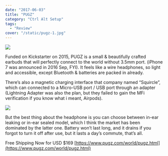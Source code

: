 ```yaml
---
date: "2017-06-03"
title: "PUGZ"
category: "Ctrl Alt Setup"
tags: 
  - "Review"
cover: "/static/pugz-1.jpg"
---
```


![](/static/pugz-1.jpg)

Funded on Kickstarter on 2015, PUGZ is a small & beautifully crafted earbuds that will perfectly connect to the world without 3.5mm port. (iPhone 7 was announced in 2016 Sep, FYI). It feels like a wire headphones, so light and accessible, except Bluetooth & batteries are packed in already.

There’s also a magnetic charging interface that company named “Squircle”, which can connected to a Micro-USB port / USB port through an adapter (Lightning Adapter was also the plan, but they failed to gain the MFi verification if you know what i meant, Airpods). 

![](/static/pugz-2.jpg)

But the best thing about the headphone is you can choose between in-ear leaking or in-ear sealed model, which I think the market has been dominated by the latter one. Battery won’t last long, and it drains if you forgot to turn it off after use, but it lasts a day’s commute, that’s all.   

Free Shipping Now for USD $169 [https://www.pugz.com/world/pugz.html](https://www.pugz.com/world/pugz.html)